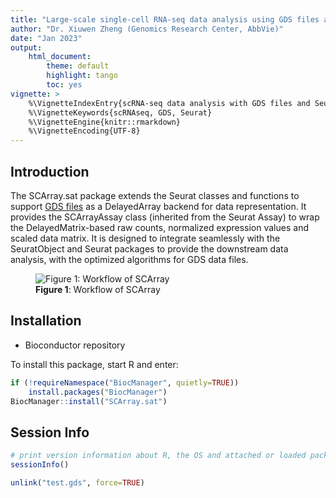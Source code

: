 ```yaml
---
title: "Large-scale single-cell RNA-seq data analysis using GDS files and Seurat"
author: "Dr. Xiuwen Zheng (Genomics Research Center, AbbVie)"
date: "Jan 2023"
output:
    html_document:
        theme: default
        highlight: tango
        toc: yes
vignette: >
    %\VignetteIndexEntry{scRNA-seq data analysis with GDS files and Seurat}
    %\VignetteKeywords{scRNAseq, GDS, Seurat}
    %\VignetteEngine{knitr::rmarkdown}
    %\VignetteEncoding{UTF-8}
---
```



## Introduction

The SCArray.sat package extends the Seurat classes and functions to support [GDS files](http://www.bioconductor.org/packages/gdsfmt) as a DelayedArray backend for data representation. It provides the SCArrayAssay class (inherited from the Seurat Assay) to wrap the DelayedMatrix-based raw counts, normalized expression values and scaled data matrix. It is designed to integrate seamlessly with the SeuratObject and Seurat packages to provide the downstream data analysis, with the optimized algorithms for GDS data files.

![**Figure 1**: Workflow of SCArray](scarray_fig.svg)


## Installation

* Bioconductor repository

To install this package, start R and enter:
```R
if (!requireNamespace("BiocManager", quietly=TRUE))
    install.packages("BiocManager")
BiocManager::install("SCArray.sat")
```





## Session Info

```r
# print version information about R, the OS and attached or loaded packages
sessionInfo()
```

```r
unlink("test.gds", force=TRUE)
```
